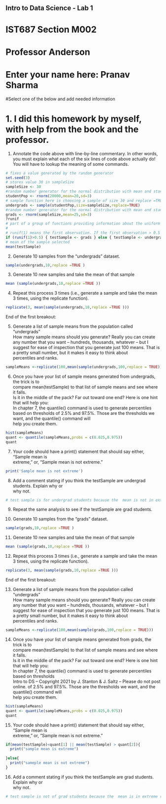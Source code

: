 ## Intro to Data Science - Lab 1

# IST687 Section M002

# Professor Anderson

# Enter your name here: Pranav Sharma

#Select one of the below and add needed information

# 1. I did this homework by myself, with help from the book and the professor.

1. Annotate	the	code	above	with	line-by-line	commentary.	In	other	words,	you	must	explain
what	each	of	the	six	lines	of	code	above	actually	do!	You	will	have	to	lookup	the	meaning	of
some	commands.
```{r}
# fixes a value generated by the random generator
set.seed(3)
# stores value 30 in sampleSize
sampleSize <- 30
#random number generator for the normal distribution with mean and standard deviation stored in studentPop
studentPop <- rnorm(20000,mean=20,sd=3)
# sample function here is choosing a sample of size 30 and replace =TRUE means that sampling will happen with replacement. We are storing the sample value in undergrad
undergrads <- sample(studentPop,size=sampleSize,replace=TRUE)
#random number generator for the normal distribution with mean and standard deviation. Value stored in GRAD
grads <- rnorm(sampleSize,mean=25,sd=3)
?runif
# part of a group of functions providing information about the uniform distribution on the interval from min to max. runif generates random deviates.
#
# runif(1) means the first observation. If the first observation > 0.5 we are going to get test sample as grads and vice - versa
if (runif(1)>0.5) { testSample <- grads } else { testSample <- undergrads }
# mean of the sample selected
mean(testSample)
```
2. Generate	10	samples	from	the	“undergrads”	dataset.
```{r}
sample(undergrads,10,replace =TRUE )
```
3. Generate	10	new	samples	and	take	the	mean	of	that	sample
```{r}
mean (sample(undergrads,10,replace =TRUE ))
```
4. Repeat	this	process	3	times	(i.e.,	generate	a	sample	and	take	the	mean	3	times,	using	the	
replicate	function).
```{r}
replicate(3, mean(sample(undergrads,10,replace =TRUE )))
```
End	of	the	first	breakout:

5. Generate	a	list	of	sample	means	from	the	population	called	“undergrads”	
How	many	sample	means	should	you	generate?	Really	you	can	create	any	number	that	you	
want	– hundreds,	thousands,	whatever	– but	I	suggest	for	ease	of	inspection	that	you	
generate	just	100	means.	That	is	a	pretty	small	number,	but	it	makes	it	easy	to	think	about	
percentiles	and	ranks.	
```{r}
sampleMeans <-replicate(100,mean(sample(undergrads,100,replace = TRUE)))
```
6. Once	you	have	your	list	of	sample	means	generated	from	undergrads,	the	trick	is	to	
compare	mean(testSample)	to	that	list	of	sample	means	and	see	where	it	falls.	
Is	it in	the	middle	of	the	pack?	Far	out	toward	one	end?	Here	is	one	hint	that	will	help	you:	
In	chapter	7,	the	quantile()	command	is	used	to	generate	percentiles	based	on	thresholds	of	2.5%	and	97.5%.	Those	are	the	thresholds	we	want,	and	the	quantile()	command	will	
help	you	create	them.
```{r}
hist(sampleMeans)
quant <- quantile(sampleMeans,probs = c(0.025,0.975))
quant
```
7. Your	code	should	have a	print()	statement	that	should	say	either,	“Sample	mean	is	
extreme,”	or,	“Sample	mean	is	not	extreme.”
```{r}
print('Sample mean is not extreme')
```
8. Add	a	comment	stating	if	you	think	the	testSample	are	undergrad	students.	Explain	why	or	
why	not.
```{r}
# test sample is for undergrad students because the  mean is not in extreme regions of the normal distribution which was created by sampling and replicating means.Thus I think it should be an undergrad sample.
```
9. Repeat	the	same	analysis	to	see	if	the	testSample	are	grad	students.

10. Generate	10	samples	from	the	“grads”	dataset.
```{r}
sample(grads,10,replace =TRUE )
```

11. Generate	10	new	samples	and	take	the	mean	of	that	sample
```{r}
mean (sample(grads,10,replace =TRUE ))
```
12. Repeat	this	process	3	times	(i.e.,	generate	a	sample	and	take	the	mean	3	times,	using	the	
replicate	function).
```{r}
replicate(3, mean(sample(grads,10,replace =TRUE )))
```
End	of	the	first	breakout:

13. Generate	a	list	of	sample	means	from	the	population	called	“undergrads”	
How	many	sample	means	should	you	generate?	Really	you	can	create	any	number	that	you	
want	– hundreds,	thousands,	whatever	– but	I	suggest	for	ease	of	inspection	that	you	
generate	just	100	means.	That	is	a	pretty	small	number,	but	it	makes	it	easy	to	think	about	
percentiles	and	ranks.	
```{r}
sampleMeans <-replicate(100,mean(sample(grads,100,replace = TRUE)))
```
14. Once	you	have	your	list	of	sample	means	generated	from	grads,	the	trick	is	to	
compare	mean(testSample)	to	that	list	of	sample	means	and	see	where	it	falls.	
Is	it in	the	middle	of	the	pack?	Far	out	toward	one	end?	Here	is	one	hint	that	will	help	you:	
In	chapter	7,	the	quantile()	command	is	used	to	generate	percentiles	based	on	thresholds	
Intro to DS – Copyright 2021 by J. Stanton & J. Saltz – Please do not post online.
of	2.5%	and	97.5%.	Those	are	the	thresholds	we	want,	and	the	quantile()	command	will	
help	you	create	them.
```{r}
hist(sampleMeans)
quant <- quantile(sampleMeans,probs = c(0.025,0.975))
quant
```
15. Your	code	should	have a	print()	statement	that	should	say	either,	“Sample	mean	is	
extreme,”	or,	“Sample	mean	is	not	extreme.”
```{r}
if(mean(testSample)<quant[1] || mean(testSample) > quant[2]){
  print("sample mean is extreme")
  
}else{
  print("sameple mean is not extreme")
}
```
16. Add	a	comment	stating	if	you	think	the	testSample	are	grad	students.	Explain	why	or	
why	not.
```{r}
# test sample is not of grad students because the  mean is in extreme regions of the normal distribution which was created by sampling and replicating means.Thus I think it should not be a grad sample.
```